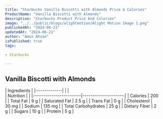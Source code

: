 ```yaml
---
title: "Starbucks Vanilla Biscotti with Almonds Price & Calories"
ProductName: "Vanilla Biscotti with Almonds" 
description: "Starbucks Product Price And Colories"
image: "../../public/blogs/alightmotion/Alight Motion Image 1.png"
publishedAt: "2024-06-21"
updatedAt: "2024-06-21"
author: "Amin Ahsan"
isPublished: true
tags:
 
- Starbucks
      
---
```


## Vanilla Biscotti with Almonds
  
<div className="tables-container">
  <div className="table-wrapper">
    | Ingredients  |
    |:-------------|
    |              |
  </div>
  <div className="table-wrapper">
    | Nutrition               |                      |  
    |:------------------------|---------------------:|
    | Calories                | 200                  |
    | Total Fat               | 9 g                  |
    | Saturated Fat           | 2.5 g                |
    | Trans Fat               | 0 g                  |
    | Cholesterol             | 30 mg                |
    | Sodium                  | 135 mg               |
    | Total Carbohydrates     | 25 g                 |
    | Dietary Fiber           | 2 g                  |
    | Sugars                  | 10 g                 |
    | Protein                 | 5 g                  |
  </div>
</div>

<style jsx>{`
  .tables-container {
    display: flex;
    flex-direction: row;
    gap: 30px;
  }
  .table-wrapper {
    width: 500px; /* Adjust as needed */
  }
  @media (max-width: 768px) {
    .tables-container {
      flex-direction: column;
      gap: 0px; /* Adjust as needed */
    }
    .table-wrapper {
      width: 100%; /* Adjust as needed */
    }
  }
`}</style>
